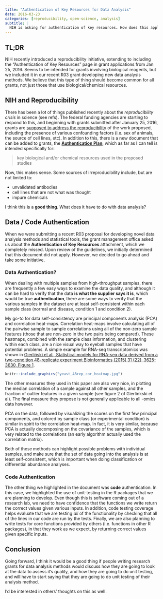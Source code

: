 ```yaml
---
title: "Authentication of Key Resources for Data Analysis"
date: 2016-03-23
categories: [reproducibility, open-science, analysis]
subtitle: |
  NIH is asking for authentication of key resources. How does this apply to data analyses?
---
```


## TL;DR

NIH recently introduced a reproducibility initiative, extending to including the "Authentication of Key Resources" page in grant applications from Jan 25, 2016.
Seems to be intended for grants involving biological reagents, but we included it in our recent R03 grant developing new data analysis methods. 
We believe that this type of thing should become common for all grants, not just those that use biological/chemical resources.

## NIH and Reproducibility

There has been a lot of things published recently about the *reproducibility 
crisis* in science (see refs). The federal funding agencies are starting to 
respond to this, and beginning with grants submitted after January 25, 2016, 
grants are [supposed to address the
reproducibility](http://grants.nih.gov/reproducibility/index.htm) of the work
proposed, including the presence of various confounding factors (i.e. sex of
animals, the source of cell lines, etc). In addition to this, there is a new
document that can be added to grants, the [**Authentication
Plan**](http://nexus.od.nih.gov/all/2016/01/29/authentication-of-key-biological-andor-chemical-resources-in-nih-grant-applications/),
which as far as I can tell is intended specifically for:

> key biological and/or chemical resources used in the proposed studies

Now, this makes sense. Some sources of irreproducibility include, but are not 
limited to:

  * unvalidated antibodies 
  * cell lines that are not what was thought 
  * impure chemicals

I think this is a **good thing**. What does it have to do with data analysis?

## Data / Code Authentication

When we were submitting a recent R03 proposal for developing novel data analysis
methods and statistical tools, the grant management office asked us about the 
**Authentication of Key Resources** attachment, which we completely missed. Upon
review of the guidelines, we initially determined that this document did not
apply. However, we decided to go ahead and take some initiative.

### Data Authentication?

When dealing with multiple samples from high-throughput samples, there are
frequently a few easy ways to examine the data quality, and although it can be
hard to verify that the data **is what the supplier says it is**, which would be
true **authentication**, there are some ways to verify that the various samples
in the dataset are at least self-consistent within each sample class (normal and
disease, condition 1 and condition 2).

My go-to for data self-consistency are principal components analysis (PCA) and 
correlation heat-maps. Correlation heat-maps involve calculating 
all of the pairwise sample to sample correlations using all of the non-zero
sample features (those that are non-zero in the two pairs being compared). These
heatmaps, combined with the sample class information, and clustering within each
class, are a nice visual way to eyeball samples that have potential problems. A
simple example for RNA-seq transcriptomics was shown in [Gierliński et al., 
Statistical models for RNA-seq data derived from a two-condition 48-replicate
experiment Bioinformatics (2015) 31 (22): 3625-3630, Figure
1](https://dx.doi.org/10.1093/bioinformatics/btv425).

```r
knitr::include_graphics("yeast_48rep_cor_heatmap.jpg")
```

The other measures they used in this paper are also very nice, in plotting the 
median correlation of a sample against all other samples, and the fraction of 
outlier features in a given sample (see figure 2 of Gierlinkski et al). The
final measure they propose is not generally applicable to all -omics data
however.

PCA on the data, followed by visualizing the scores on the first few principal 
components, and colored by sample class (or experimental condition) is similar 
in spirit to the correlation heat-map. In fact, it is very similar, because PCA 
is actually decomposing on the covariance of the samples, which is very related
to the correlations (an early algorithm actually used the correlation matrix).

Both of these methods can highlight possible problems with individual samples,
and make sure that the set of data going into the analysis is at least
self-consistent, which is important when doing classification or differential
abundance analyses.

### Code Authentication

The other thing we highlighted in the document was **code** authentication. In 
this case, we highlighted the use of unit-testing in the R packages that we are 
planning to develop. Even though this is software coming out of a research lab,
we need to have confidence that the functions we write return the correct values
given various inputs. In addition, code testing coverage helps evaluate that we
are testing *all* of the functionality by checking that all of the lines in our
code are run by the tests. Finally, we are also planning to write tests for core
functions provided by others (i.e. functions in other R packages), in that they
work as we expect, by returning correct values given specific inputs.

## Conclusion

Going forward, I think it would be a good thing if people writing research grants
for data analysis methods would discuss how they are going to look at the data
to assess it's quality, and how they are going to do unit testing, and will have
to start saying that they are going to do unit testing of their analysis method.

I'd be interested in others' thoughts on this as well.
